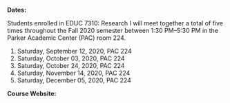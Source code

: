 **Dates:** 

Students enrolled in EDUC 7310: Research I will meet together a total of five times throughout the Fall 2020 semester between 1:30 PM--5:30 PM in the Parker Academic Center (PAC) room 224.
  
  1. Saturday, September 12, 2020, PAC 224
  2. Saturday, October 03, 2020, PAC 224
  3. Saturday, October 24, 2020, PAC 224
  4. Saturday, November 14, 2020, PAC 224
  5. Saturday, December 05, 2020, PAC 224

<!-- LOCATION -->
<!-- **Location:** PAC 224 & 224   -->
**Course Website:** \texttt{\href{https://mycourses.umhb.edu/courses/23592}{myCourses}}